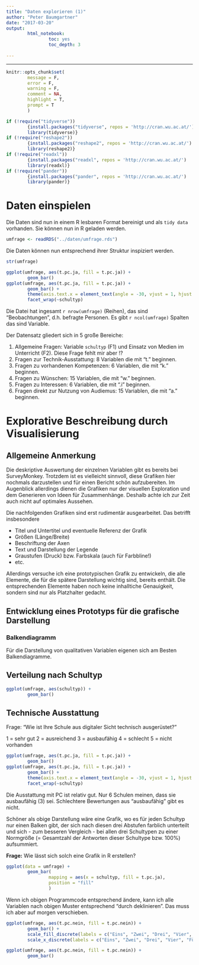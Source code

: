 ```yaml
---
title: "Daten explorieren (1)"
author: "Peter Baumgartner"
date: "2017-03-20"
output: 
        html_notebook:
                toc: yes
                toc_depth: 3
                
---
```

***

```r
knitr::opts_chunk$set(
        message = F,
        error = F,
        warning = F,
        comment = NA,
        highlight = T,
        prompt = T
        )

if (!require("tidyverse")) 
        {install.packages("tidyverse", repos = 'http://cran.wu.ac.at/')
        library(tidyverse)}
if (!require("reshape2"))
        {install.packages("reshape2", repos = 'http://cran.wu.ac.at/')
        library(reshape2)}
if (!require("readxl"))
        {install.packages("readxl", repos = 'http://cran.wu.ac.at/')
        library(readxl)}
if (!require("pander"))
        {install.packages("pander", repos = 'http://cran.wu.ac.at/')
        library(pander)}


```

# Daten einspielen

Die Daten sind nun in einem R lesbaren Format bereinigt und als `tidy data` vorhanden. Sie können nun in R geladen werden.


```r
umfrage <- readRDS("../daten/umfrage.rds")

```


Die Daten können nun entsprechend ihrer Struktur inspiziert werden.

```r
str(umfrage)
```

```r
ggplot(umfrage, aes(t.pc.ja, fill = t.pc.ja)) +
        geom_bar() 
ggplot(umfrage, aes(t.pc.ja, fill = t.pc.ja)) +
        geom_bar() + 
        theme(axis.text.x = element_text(angle = -30, vjust = 1, hjust = 0)) +
        facet_wrap(~schultyp)
```



Die Datei hat ingesamt `r nrow(umfrage)` (Reihen), das sind "Beobachtungen", d.h. befragte Personen. Es gibt `r ncol(umfrage)` Spalten das sind Variable.

Der Datensatz gliedert sich in 5 große Bereiche:

1. Allgemeine Fragen: Variable `schultyp` (F1) und Einsatz von Medien im Unterricht (F2). Diese Frage fehlt mir aber !?
2. Fragen zur Technik-Ausstattung: 8 Variablen die mit "t." beginnen. 
3. Fragen zu vorhandenen Kompetenzen: 6 Variablen, die mit "k." beginnen.
4. Fragen zu Wünschen: 15 Variablen, die mit "w." beginnen.
5. Fragen zu Interessen: 6 Variablen, die mit ".i" beginnen.
6. Fragen direkt zur Nutzung von Audiemus: 15 Variablen, die mit "a." beginnen.

# Explorative Beschreibung durch Visualisierung

## Allgemeine Anmerkung
Die deskriptive Auswertung der einzelnen Variablen gibt es bereits bei SurveyMonkey. Trotzdem ist es vielleicht sinnvoll, diese Grafiken hier nochmals darzustellen und für einen Bericht schön aufzubereiten. Im Augenblick allerdings dienen die Grafiken nur der visuellen Exploration und dem Generieren von Ideen für Zusammenhänge. Deshalb achte ich zur Zeit auch nicht auf optimales Aussehen.

Die nachfolgenden Grafiken sind erst rudimentär ausgearbeitet. Das betrifft insbesondere 

* Titel und Untertitel und eventuelle Referenz der Grafik
* Größen (Länge/Breite)
* Beschriftung der Axen
* Text und Darstellung der Legende
* Graustufen (Druck) bzw. Farbskala (auch für Farbbline!)
* etc.

Allerdings versuche ich eine prototypischen Grafik zu entwickeln, die alle Elemente, die für die spätere Darstellung wichtig sind, bereits enthält. Die entsprechenden Elemente haben noch keine inhalltiche Genauigkeit, sondern sind nur als Platzhalter gedacht. 

## Entwicklung eines Prototyps für die grafische Darstellung

### Balkendiagramm

Für die Darstellung von qualitativen Variablen eigenen sich am Besten Balkendiagramme. 

## Verteilung nach Schultyp

```r
ggplot(umfrage, aes(schultyp)) +
        geom_bar()
```

## Technische Ausstattung

Frage: "Wie ist Ihre Schule aus digitaler Sicht technisch ausgerüstet?"

1 = sehr gut
2 = ausreichend
3 = ausbaufähig
4 = schlecht
5 = nicht vorhanden

```r
ggplot(umfrage, aes(t.pc.ja, fill = t.pc.ja)) +
        geom_bar() 
ggplot(umfrage, aes(t.pc.ja, fill = t.pc.ja)) +
        geom_bar() + 
        theme(axis.text.x = element_text(angle = -30, vjust = 1, hjust = 0)) +
        facet_wrap(~schultyp)
```
Die Ausstattung mit PC ist relativ gut. Nur 6 Schulen meinen, dass sie ausbaufähig (3) sei. Schlechtere Bewertungen aus "ausbaufähig" gibt es nicht.

Schöner als obige Darstellung wäre eine Grafik, wo es für jeden Schultyp nur einen Balken gibt, der sich nach diesen drei Abstufen farblich unterteilt und sich - zum besseren Vergleich - bei allen drei Schultypen zu einer Normgröße (= Gesamtzahl der Antworten dieser Schultype bzw. 100%) aufsummiert. 

**Frage:** Wie lässt sich solch eine Grafik in R erstellen?

```r
ggplot(data = umfrage) +
        geom_bar(
                mapping = aes(x = schultyp, fill = t.pc.ja),
                position = "fill"
                )
```
Wenn ich obigen Programmcode entsprechend ändere, kann ich alle Variablen nach obigen Muster entsprechend "durch deklinieren". Das muss ich aber auf morgen verschieben.

```r
ggplot(umfrage, aes(t.pc.nein, fill = t.pc.nein)) +
        geom_bar() +
        scale_fill_discrete(labels = c("Eins", "Zwei", "Drei", "Vier", "Fünf") ) +
        scale_x_discrete(labels = c("Eins", "Zwei", "Drei", "Vier", "Fünf") )

ggplot(umfrage, aes(t.pc.nein, fill = t.pc.nein)) +
        geom_bar()
```

